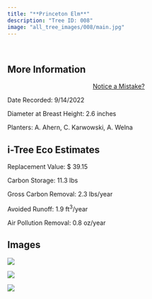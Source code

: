 ```yaml
---
title: "**Princeton Elm**"
description: "Tree ID: 008"
image: "all_tree_images/008/main.jpg"
---
```


<br>

## **More Information**
::: column-margin
<center><a class="button" href="https://forms.gle/W6f5nwYxrM33hF4f7">Notice a Mistake?</a></center>
:::


Date Recorded:  9/14/2022

Diameter at Breast Height:  2.6  inches

Planters:  A. Ahern, C. Karwowski, A. Welna

## **i-Tree Eco Estimates**


 Replacement Value: $ 39.15

 Carbon Storage:  11.3  lbs

 Gross Carbon Removal:  2.3  lbs/year

 Avoided Runoff:  1.9  ft<sup>3</sup>/year

 Air Pollution Removal:  0.8  oz/year

## **Images**


 ![](all_tree_images/008/IMG_6335.jpg)

 ![](all_tree_images/008/IMG_6336.jpg)

 ![](all_tree_images/008/main.jpg)
